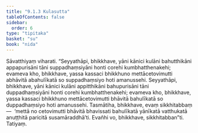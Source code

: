 ```yaml
---
title: "9.1.3 Kulasutta"
tableOfContents: false
sidebar:
  order: 6
type: "tipitaka"
basket: "su"
book: "nida"
---
```



<DynamicBreadcrumb />

<Division number="225" book="nida">

<Paragraph number="1216" book="nida">
Sāvatthiyaṃ viharati. “Seyyathāpi, bhikkhave, yāni kānici kulāni bahutthikāni appapurisāni tāni suppadhaṃsiyāni honti corehi kumbhatthenakehi; evameva kho, bhikkhave, yassa kassaci bhikkhuno mettācetovimutti abhāvitā abahulīkatā so suppadhaṃsiyo hoti amanussehi. Seyyathāpi, bhikkhave, yāni kānici kulāni appitthikāni bahupurisāni tāni duppadhaṃsiyāni honti corehi kumbhatthenakehi; evameva kho, bhikkhave, yassa kassaci bhikkhuno mettācetovimutti bhāvitā bahulīkatā so duppadhaṃsiyo hoti amanussehi. Tasmātiha, bhikkhave, evaṃ sikkhitabbaṃ—  ‘mettā no cetovimutti bhāvitā bhavissati bahulīkatā yānīkatā vatthukatā anuṭṭhitā paricitā susamāraddhā’ti. Evañhi vo, bhikkhave, sikkhitabban”ti.

</Paragraph>
</Division>

<Paragraph number="1217" type="center" book="nida">
Tatiyaṃ.
</Paragraph>